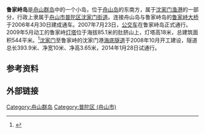 '''鲁家峙岛'''是[[舟山群岛|舟山群岛]]中的一个小岛，位于[[舟山岛|舟山岛]]的东南方，属于[[沈家门渔港|沈家门渔港]]的一部分，行政上隶属于[[舟山市普陀区|舟山市普陀区]][[沈家门街道|沈家门街道]]。连接舟山岛与鲁家峙岛的[[鲁家峙大桥|鲁家峙大桥]]于2006年4月30日建成通车。2007年7月23日，[[公交车|公交车]]在鲁家峙岛正式通行。2009年5月动工的鲁家峙[[灯塔|灯塔]]位于海拔85.1米的肚脐山上，灯塔高18米，总建筑面积544平米。<ref >{{cite web|url=http://www.zhoushan.cn/rdzz/gjjhhzhkf/xwsd/201209/t20120926_561602.htm | language= | title=鲁家峙 徜徉在繁华与静谧间的宜居小岛 |publisher=舟山网 |date=2012年9月26日 |accessdate= }}</ref>[[沈家门|沈家门]]至鲁家峙的沈家门港[[海底隧道|海底隧道]]于2008年10月开工建设，隧道总长393.9米、净宽10米、净高3.65米，2014年1月28日试通行。

== 参考资料 ==
{{reflist}}

== 外部链接 ==

[[Category:舟山群岛|Category:舟山群岛]]
[[Category:普陀区_(舟山市)|Category:普陀区 (舟山市)]]